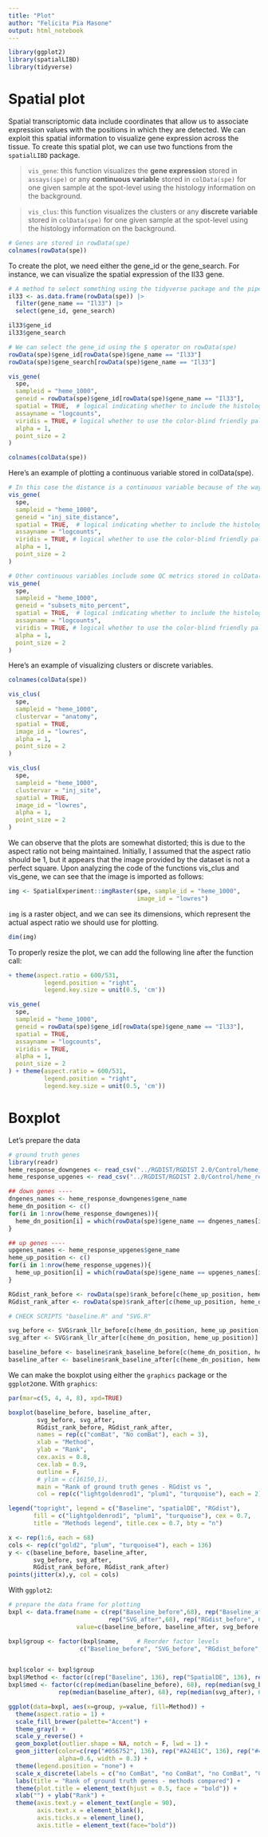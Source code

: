 ---
title: "Plot"
author: "Felicita Pia Masone"
output: html_notebook
---

```{r warning=FALSE, include=FALSE}
library(ggplot2)
library(spatialLIBD)
library(tidyverse)
```

# Spatial plot

Spatial transcriptomic data include coordinates that allow us to associate expression values with the positions in which they are detected. We can exploit this spatial information to visualize gene expression across the tissue. To create this spatial plot, we can use two functions from the `spatialLIBD` package.

> `vis_gene`: this function visualizes the **gene expression** stored in `assays(spe)` or any **continuous variable** stored in `colData(spe)` for one given sample at the spot-level using the histology information on the background.

> `vis_clus`: this function visualizes the clusters or any **discrete variable** stored in `colData(spe)` for one given sample at the spot-level using the histology information on the background.

```{r}
# Genes are stored in rowData(spe)
colnames(rowData(spe))
```


To create the plot, we need either the gene_id or the gene_search. For instance, we can visualize the spatial expression of the Il33 gene.

```{r}
# A method to select something using the tidyverse package and the pipe operator (|>)
il33 <- as.data.frame(rowData(spe)) |> 
  filter(gene_name == "Il33") |>
  select(gene_id, gene_search)

il33$gene_id
il33$gene_search

```

```{r}
# We can select the gene_id using the $ operator on rowData(spe)
rowData(spe)$gene_id[rowData(spe)$gene_name == "Il33"]
rowData(spe)$gene_search[rowData(spe)$gene_name == "Il33"]
```

```{r}
vis_gene(
  spe,
  sampleid = "heme_1000",
  geneid = rowData(spe)$gene_id[rowData(spe)$gene_name == "Il33"],
  spatial = TRUE,  # logical indicating whether to include the histology layer
  assayname = "logcounts",
  viridis = TRUE, # logical whether to use the color-blind friendly palette
  alpha = 1,
  point_size = 2
)
```

```{r}
colnames(colData(spe))
```

Here's an example of plotting a continuous variable stored in colData(spe).
```{r}
# In this case the distance is a continuous variable because of the way we computed it.
vis_gene(
  spe,
  sampleid = "heme_1000",
  geneid = "inj_site_distance",
  spatial = TRUE,  # logical indicating whether to include the histology layer
  assayname = "logcounts",
  viridis = TRUE, # logical whether to use the color-blind friendly palette
  alpha = 1,
  point_size = 2
)

# Other continuous variables include some QC metrics stored in colData(spe) after quality control, such as the proportions of mitochondrial reads per spot.
vis_gene(
  spe,
  sampleid = "heme_1000",
  geneid = "subsets_mito_percent",
  spatial = TRUE,  # logical indicating whether to include the histology layer
  assayname = "logcounts",
  viridis = TRUE, # logical whether to use the color-blind friendly palette
  alpha = 1,
  point_size = 2
)
```

Here's an example of visualizing clusters or discrete variables.

```{r}
colnames(colData(spe))
```

```{r}
vis_clus(
  spe,
  sampleid = "heme_1000",
  clustervar = "anatomy",
  spatial = TRUE,
  image_id = "lowres",
  alpha = 1,
  point_size = 2
) 

vis_clus(
  spe,
  sampleid = "heme_1000",
  clustervar = "inj_site",
  spatial = TRUE,
  image_id = "lowres",
  alpha = 1,
  point_size = 2
) 

```

We can observe that the plots are somewhat distorted; this is due to the aspect ratio not being maintained. Initially, I assumed that the aspect ratio should be 1, but it appears that the image provided by the dataset is not a perfect square. Upon analyzing the code of the functions vis_clus and vis_gene, we can see that the image is imported as follows: 
```{r}
img <- SpatialExperiment::imgRaster(spe, sample_id = "heme_1000", 
                                    image_id = "lowres")
```

`img` is a raster object, and we can see its dimensions, which represent the actual aspect ratio we should use for plotting.
```{r}
dim(img)
```

To properly resize the plot, we can add the following line after the function call:
```{r eval=FALSE, include=FALSE}
+ theme(aspect.ratio = 600/531,
          legend.position = "right",
          legend.key.size = unit(0.5, 'cm'))
```

```{r}
vis_gene(
  spe,
  sampleid = "heme_1000",
  geneid = rowData(spe)$gene_id[rowData(spe)$gene_name == "Il33"],
  spatial = TRUE,  
  assayname = "logcounts",
  viridis = TRUE, 
  alpha = 1,
  point_size = 2
) + theme(aspect.ratio = 600/531,
          legend.position = "right",
          legend.key.size = unit(0.5, 'cm'))


```

# Boxplot

Let's prepare the data

```{r, warning=FALSE, include=FALSE}
# ground truth genes
library(readr)
heme_response_downgenes <- read_csv("../RGDIST/RGDIST 2.0/Control/heme_response_downgenes.csv")
heme_response_upgenes <- read_csv("../RGDIST/RGDIST 2.0/Control/heme_response_upgenes.csv")

## down genes ----
dngenes_names <- heme_response_downgenes$gene_name
heme_dn_position <- c()
for(i in 1:nrow(heme_response_downgenes)){
  heme_dn_position[i] = which(rowData(spe)$gene_name == dngenes_names[i])
}

## up genes ----
upgenes_names <- heme_response_upgenes$gene_name
heme_up_position <- c()
for(i in 1:nrow(heme_response_upgenes)){
  heme_up_position[i] = which(rowData(spe)$gene_name == upgenes_names[i])
}

RGdist_rank_before <- rowData(spe)$rank_before[c(heme_up_position, heme_dn_position)]
RGdist_rank_after <- rowData(spe)$rank_after[c(heme_up_position, heme_dn_position)]

# CHECK SCRIPTS "baseline.R" and "SVG.R"

svg_before <- SVG$rank_llr_before[c(heme_dn_position, heme_up_position)]
svg_after <- SVG$rank_llr_after[c(heme_dn_position, heme_up_position)]

baseline_before <- baseline$rank_baseline_before[c(heme_dn_position, heme_up_position)]
baseline_after <- baseline$rank_baseline_after[c(heme_dn_position, heme_up_position)]
```


We can make the boxplot using either the `graphics` package or the `ggplot2`one. With `graphics`:
```{r}
par(mar=c(5, 4, 4, 8), xpd=TRUE)

boxplot(baseline_before, baseline_after,
        svg_before, svg_after,
        RGdist_rank_before, RGdist_rank_after,
        names = rep(c("comBat", "No comBat"), each = 3),
        xlab = "Method",
        ylab = "Rank",
        cex.axis = 0.8,
        cex.lab = 0.9,
        outline = F,
        # ylim = c(16150,1),
        main = "Rank of ground truth genes - RGdist vs ",
        col = rep(c("lightgoldenrod1", "plum1", "turquoise"), each = 2))

legend("topright", legend = c("Baseline", "spatialDE", "RGdist"),
       fill = c("lightgoldenrod1", "plum1", "turquoise"), cex = 0.7,
       title = "Methods legend", title.cex = 0.7, bty = "n")

x <- rep(1:6, each = 68)
cols <- rep(c("gold2", "plum", "turquoise4"), each = 136)
y <- c(baseline_before, baseline_after, 
       svg_before, svg_after,
       RGdist_rank_before, RGdist_rank_after)
points(jitter(x),y, col = cols)
```


With `ggplot2`:
```{r}

# prepare the data frame for plotting
bxpl <- data.frame(name = c(rep("Baseline_before",68), rep("Baseline_after",68), rep("SVG_before",68), 
                            rep("SVG_after",68), rep("RGdist_before", 68), rep("RGdist_after",68)),
                   value=c(baseline_before, baseline_after, svg_before, svg_after, RGdist_rank_before, RGdist_rank_after))

bxpl$group <- factor(bxpl$name,     # Reorder factor levels
                    c("Baseline_before", "SVG_before", "RGdist_before", "Baseline_after", "SVG_after", "RGdist_after"))


bxpl$color <- bxpl$group
bxpl$Method <- factor(c(rep("Baseline", 136), rep("SpatialDE", 136), rep("RGdist", 136)))
bxpl$med <- factor(c(rep(median(baseline_before), 68), rep(median(svg_before), 68), rep(median(RGdist_rank_before), 68),
              rep(median(baseline_after), 68), rep(median(svg_after), 68), rep(median(RGdist_rank_after), 68)))

ggplot(data=bxpl, aes(x=group, y=value, fill=Method)) +
  theme(aspect.ratio = 1) + 
  scale_fill_brewer(palette="Accent") + 
  theme_gray() +
  scale_y_reverse() +
  geom_boxplot(outlier.shape = NA, notch = F, lwd = 1) +
  geom_jitter(color=c(rep("#056752", 136), rep("#A24E1C", 136), rep("#44386D", 136)),
              alpha=0.6, width = 0.3) +
  theme(legend.position = "none") +
  scale_x_discrete(labels = c("no ComBat", "no ComBat", "no ComBat", "ComBat", "ComBat", "ComBat")) +
  labs(title = "Rank of ground truth genes - methods compared") +
  theme(plot.title = element_text(hjust = 0.5, face = "bold")) +
  xlab("") + ylab("Rank") +
  theme(axis.text.y = element_text(angle = 90),
        axis.text.x = element_blank(),
        axis.ticks.x = element_line(),
        axis.title = element_text(face="bold")) 


```



